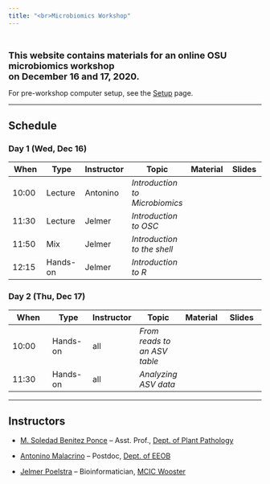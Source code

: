 ```yaml
---
title: "<br>Microbiomics Workshop"
---
```


<style>
.mytable table {
  width:70%;
}
</style>

<br>

<span style="font-size: 18px">**This website contains materials for an online
OSU microbiomics workshop<br>on December 16 and 17, 2020.**</span>

For pre-workshop computer setup, see the [Setup](setup.html) page.

----

## Schedule

### Day 1 (Wed, Dec 16)

<div class="mytable">

| When  | Type | Instructor | Topic | Material | Slides
|-|-|-|-|-|-|
| 10:00 | Lecture | Antonino | _Introduction to Microbiomics_ | <a href="01-microbiomics.html" target="_blank"><span style="color: #4b5357;"><i class="fas fa-book fa-lg"></i></span></a> | |
| 11:30 | Lecture | Jelmer | _Introduction to OSC_ | <a href="02-OSC.html" target="_blank"><span style="color: #4b5357;"><i class="fas fa-book fa-lg"></i></span></a> | <a href="slides/02-OSC.html" target="_blank"><span style="color: #4b5357;"><i class="fas fa-desktop fa-lg"></i></span></a> |
| 11:50 | Mix | Jelmer | _Introduction to the shell_ | <a href="03-shell.html" target="_blank"><span style="color: #4b5357;"><i class="fas fa-book fa-lg"></i></span></a> | <a href="slides/03-shell.html" target="_blank"><span style="color: #4b5357;"><i class="fas fa-desktop fa-lg"></i></span></a> |
| 12:15 | Hands-on | Jelmer | _Introduction to R_ | <a href="04-R.html" target="_blank"><span style="color: #4b5357;"><i class="fas fa-book fa-lg"></i></span></a> | |

</mytable>

### Day 2 (Thu, Dec 17)

<div class="mytable">

| When  | Type | Instructor | Topic | Material | Slides
|-|-|-|-|-|-|
| 10:00 | Hands-on | all | _From reads to an ASV table_ | <a href="05-reads-to-ASV.html" target="_blank"><span style="color: #4b5357;"><i class="fas fa-book fa-lg"></i></span></a> | |
| 11:30 | Hands-on | all | _Analyzing ASV data_ | <a href="06-ASV-analysis.html" target="_blank"><span style="color: #4b5357;"><i class="fas fa-book fa-lg"></i></span></a> | |

</mytable>

----

## Instructors

- [M. Soledad Benitez Ponce](benitezponce.1@osu.edu) -- Asst. Prof., [Dept. of Plant Pathology](https://plantpath.osu.edu/)

- [Antonino Malacrino](mailto:malacrino.1@osu.edu) -- Postdoc, [Dept. of EEOB](https://eeob.osu.edu/)

- [Jelmer Poelstra](mailto:poelstra.1@osu.edu) -- Bioinformatician, [MCIC Wooster](https://mcic.osu.edu)

<br>
